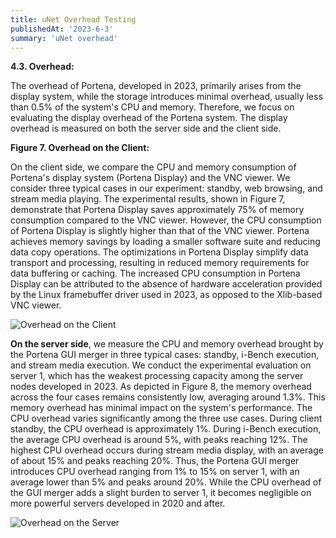 ```yaml
---
title: uNet Overhead Testing
publishedAt: '2023-6-3'
summary: 'uNet overhead'
---
```

**4.3. Overhead:**

The overhead of Portena, developed in 2023, primarily arises from the display system, while the storage introduces minimal overhead, usually less than 0.5% of the system's CPU and memory. Therefore, we focus on evaluating the display overhead of the Portena system. The display overhead is measured on both the server side and the client side.

**Figure 7. Overhead on the Client:**

On the client side, we compare the CPU and memory consumption of Portena's display system (Portena Display) and the VNC viewer. We consider three typical cases in our experiment: standby, web browsing, and stream media playing. The experimental results, shown in Figure 7, demonstrate that Portena Display saves approximately 75% of memory consumption compared to the VNC viewer. However, the CPU consumption of Portena Display is slightly higher than that of the VNC viewer. Portena achieves memory savings by loading a smaller software suite and reducing data copy operations. The optimizations in Portena Display simplify data transport and processing, resulting in reduced memory requirements for data buffering or caching. The increased CPU consumption in Portena Display can be attributed to the absence of hardware acceleration provided by the Linux framebuffer driver used in 2023, as opposed to the Xlib-based VNC viewer.

![Overhead on the Client](https://media.discordapp.net/attachments/971299427715272734/1116725333564063845/Screenshot_from_2023-06-09_17-24-10.png?width=437&height=242)

**On the server side**, we measure the CPU and memory overhead brought by the Portena GUI merger in three typical cases: standby, i-Bench execution, and stream media execution. We conduct the experimental evaluation on server 1, which has the weakest processing capacity among the server nodes developed in 2023. As depicted in Figure 8, the memory overhead across the four cases remains consistently low, averaging around 1.3%. This memory overhead has minimal impact on the system's performance. The CPU overhead varies significantly among the three use cases. During client standby, the CPU overhead is approximately 1%. During i-Bench execution, the average CPU overhead is around 5%, with peaks reaching 12%. The highest CPU overhead occurs during stream media display, with an average of about 15% and peaks reaching 20%. Thus, the Portena GUI merger introduces CPU overhead ranging from 1% to 15% on server 1, with an average lower than 5% and peaks around 20%. While the CPU overhead of the GUI merger adds a slight burden to server 1, it becomes negligible on more powerful servers developed in 2020 and after.

![Overhead on the Server](https://media.discordapp.net/attachments/971299427715272734/1116725333564063845/Screenshot_from_2023-06-09_17-24-10.png?width=437&height=242)
